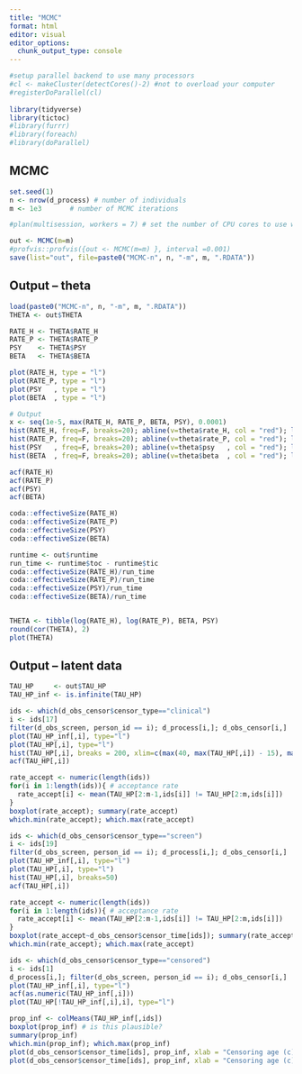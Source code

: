 ```yaml
---
title: "MCMC"
format: html
editor: visual
editor_options: 
  chunk_output_type: console
---
```


```r
#setup parallel backend to use many processors
#cl <- makeCluster(detectCores()-2) #not to overload your computer
#registerDoParallel(cl)
  
library(tidyverse)
library(tictoc)
#library(furrr)
#library(foreach)
#library(doParallel)
```

## MCMC

```r
set.seed(1)
n <- nrow(d_process) # number of individuals
m <- 1e3       # number of MCMC iterations

#plan(multisession, workers = 7) # set the number of CPU cores to use when parallel processing

out <- MCMC(m=m) 
#profvis::profvis({out <- MCMC(m=m) }, interval =0.001)
save(list="out", file=paste0("MCMC-n", n, "-m", m, ".RDATA"))
```

## Output -- theta

```r
load(paste0("MCMC-n", n, "-m", m, ".RDATA"))
THETA <- out$THETA

RATE_H <- THETA$RATE_H
RATE_P <- THETA$RATE_P
PSY    <- THETA$PSY
BETA   <- THETA$BETA

plot(RATE_H, type = "l")
plot(RATE_P, type = "l")
plot(PSY   , type = "l")
plot(BETA  , type = "l")

# Output
x <- seq(1e-5, max(RATE_H, RATE_P, BETA, PSY), 0.0001)
hist(RATE_H, freq=F, breaks=20); abline(v=theta$rate_H, col = "red"); lines(x, dgamma(x, prior$shape_H, prior$rate_H))
hist(RATE_P, freq=F, breaks=20); abline(v=theta$rate_P, col = "red"); lines(x, dgamma(x, prior$shape_P, prior$rate_P))
hist(PSY   , freq=F, breaks=20); abline(v=theta$psy   , col = "red"); lines(x, dbeta(x, prior$a_psy, prior$b_psy))
hist(BETA  , freq=F, breaks=20); abline(v=theta$beta  , col = "red"); lines(x, dbeta(x, prior$a_beta, prior$b_beta))

acf(RATE_H)
acf(RATE_P)
acf(PSY)
acf(BETA)

coda::effectiveSize(RATE_H)
coda::effectiveSize(RATE_P)
coda::effectiveSize(PSY)
coda::effectiveSize(BETA)

runtime <- out$runtime
run_time <- runtime$toc - runtime$tic
coda::effectiveSize(RATE_H)/run_time
coda::effectiveSize(RATE_P)/run_time
coda::effectiveSize(PSY)/run_time
coda::effectiveSize(BETA)/run_time


THETA <- tibble(log(RATE_H), log(RATE_P), BETA, PSY)
round(cor(THETA), 2)
plot(THETA)
```

## Output -- latent data

```r
TAU_HP     <- out$TAU_HP
TAU_HP_inf <- is.infinite(TAU_HP) 

ids <- which(d_obs_censor$censor_type=="clinical")
i <- ids[17]
filter(d_obs_screen, person_id == i); d_process[i,]; d_obs_censor[i,]
plot(TAU_HP_inf[,i], type="l")
plot(TAU_HP[,i], type="l")
hist(TAU_HP[,i], breaks = 200, xlim=c(max(40, max(TAU_HP[,i]) - 15), max(TAU_HP[,i]))) # propose from truncated Weibull/triangular distribution instead of uniform?
acf(TAU_HP[,i])

rate_accept <- numeric(length(ids)) 
for(i in 1:length(ids)){ # acceptance rate
  rate_accept[i] <- mean(TAU_HP[2:m-1,ids[i]] != TAU_HP[2:m,ids[i]])
}
boxplot(rate_accept); summary(rate_accept)
which.min(rate_accept); which.max(rate_accept)

ids <- which(d_obs_censor$censor_type=="screen")
i <- ids[19]
filter(d_obs_screen, person_id == i); d_process[i,]; d_obs_censor[i,]
plot(TAU_HP_inf[,i], type="l")
plot(TAU_HP[,i], type="l")
hist(TAU_HP[,i], breaks=50)
acf(TAU_HP[,i])

rate_accept <- numeric(length(ids)) 
for(i in 1:length(ids)){ # acceptance rate
  rate_accept[i] <- mean(TAU_HP[2:m-1,ids[i]] != TAU_HP[2:m,ids[i]])
}
boxplot(rate_accept~d_obs_censor$censor_time[ids]); summary(rate_accept)
which.min(rate_accept); which.max(rate_accept)

ids <- which(d_obs_censor$censor_type=="censored")
i <- ids[1]
d_process[i,]; filter(d_obs_screen, person_id == i); d_obs_censor[i,]
plot(TAU_HP_inf[,i], type="l")
acf(as.numeric(TAU_HP_inf[,i]))
plot(TAU_HP[!TAU_HP_inf[,i],i], type="l")

prop_inf <- colMeans(TAU_HP_inf[,ids])
boxplot(prop_inf) # is this plausible?
summary(prop_inf)
which.min(prop_inf); which.max(prop_inf)
plot(d_obs_censor$censor_time[ids], prop_inf, xlab = "Censoring age (c)", ylab = "Probability of (c<tau)")
plot(d_obs_censor$censor_time[ids], prop_inf, xlab = "Censoring age (c)", ylab = "Probability of (c<tau)", xlim=c(40,70))
```
